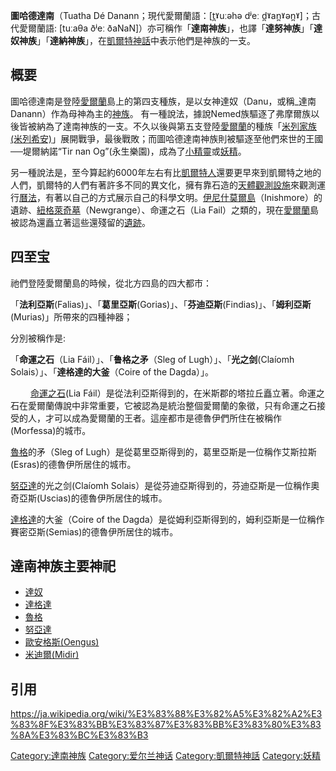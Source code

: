 {{roughtranslation|time=2014-05-16T11:24:16+00:00}}
{{unreferenced|time=2014-05-16T11:24:16+00:00}}
'''圖哈德達南'''（Tuatha Dé Danann；現代愛爾蘭語：[t̪ˠuːəhə dʲeː d̪ˠan̪ˠən̪ˠ]；古代愛爾蘭語: [tuːaθa ðʲeː ðaNaN]）亦可稱作「'''達南神族'''」，也譯「'''達努神族'''」「'''達奴神族'''」「'''達納神族'''」，在[[凱爾特神話|凱爾特神話]]中表示他們是神族的一支。

== 概要 ==

圖哈德達南是登陸[[愛爾蘭|愛爾蘭]]島上的第四支種族，是以女神達奴（Danu，或稱_達南Danann）作為母神為主的[[神族|神族]]。
有一種說法，據說Nemed族驅逐了弗摩爾族以後皆被納為了達南神族的一支。不久以後與第五支登陸[[愛爾蘭|愛爾蘭]]的種族「[[米列希安|米列家族(米列希安)]]」展開戰爭，最後戰敗；而圖哈德達南神族則被驅逐至他們來世的王國──堤爾納諾“Tir nan Og”(永生樂園)，成為了[[精靈|小精靈]]或[[妖精|妖精]]。

另一種說法是，至今算起約6000年左右有比[[凱爾特人|凱爾特人]]還要更早來到凱爾特之地的人們，凱爾特的人們有著許多不同的異文化，擁有靠石造的[[巨石阵|天體觀測設施]]來觀測運行[[曆法|曆法]]，有著以自己的方式展示自己的科學文明。[[伊尼什莫爾島|伊尼什莫爾島]]（Inishmore）的遺跡、[[紐格萊奇墓|紐格萊奇墓]]（Newgrange）、命運之石（Lia Fail）之類的，現在[[愛爾蘭|愛爾蘭]]島被認為還矗立著這些還殘留的[[遺跡|遺跡]]。

== 四至宝 ==

祂們登陸愛爾蘭島的時候，從北方四島的四大都市：

「'''法利亞斯'''(Falias)」、「'''葛里亞斯'''(Gorias)」、「'''芬迪亞斯'''(Findias)」、「'''姆利亞斯'''(Murias)」所帶來的四種神器；

分別被稱作是:

「'''命運之石'''（Lia Fáil）」、「'''鲁格之矛'''（Sleg of Lugh）」、「'''光之剑'''(Claíomh Solais）」、「'''達格達的大釜'''（Coire of the Dagda）」。


　　
[[命運之石|命運之石]](Lia Fáil）是從法利亞斯得到的，在米斯郡的塔拉丘矗立著。命運之石在愛爾蘭傳說中非常重要，它被認為是統治整個愛爾蘭的象徵，只有命運之石接受的人，才可以成為愛爾蘭的王者。這座都市是德魯伊們所住在被稱作(Morfessa)的城市。

[[魯格|魯格]]的矛（Sleg of Lugh）是從葛里亞斯得到的，葛里亞斯是一位稱作艾斯拉斯(Esras)的德魯伊所居住的城市。

[[努亞達|努亞達]]的光之剑(Claíomh Solais）是從芬迪亞斯得到的，芬迪亞斯是一位稱作奧奇亞斯(Uscias)的德魯伊所居住的城市。

[[達格達|達格達]]的大釜（Coire of the Dagda）是從姆利亞斯得到的，姆利亞斯是一位稱作賽密亞斯(Semias)的德魯伊所居住的城市。

== 達南神族主要神祀 ==
* [[達奴|達奴]]
* [[達格達|達格達]]
* [[魯格|魯格]]
* [[努亞達|努亞達]]
* [[歐安格斯(Oengus)|歐安格斯(Oengus)]]
* [[米迪爾(Midir)|米迪爾(Midir)]]

{{familytree/start}}
{{familytree | | | | | | | | | | | | | | | | | | DAN | | | | | | | |DAN=[[達奴|達奴]]}}
{{familytree | | | | | | | |,|-|-|-|v|-|-|-|-|-|-|^|-|-|v|-|-|-|v|-|-|-|.| | |}}
{{familytree | | | | | | | DGD | | NUD | | | | | | | | DIA | | GOI | | LIR | |DGD=[[達格達Dagda|達格達Dagda]]|DIA=[[迪安・凱特Dian_Cécht|迪安・凱特Dian Cécht]] |NUD=[[努亞達|努亞達]]|LIR=[[(海神)里爾Lir|(海神)里爾Lir]]|GOI=[[(工藝之神)格布紐Goibhniu|(工藝之神)格布紐Goibhniu]]}}
{{familytree | |,|-|-|-|v|-|^|-|v|-|-|-|.| | | |,|-|-|-|+|-|-|-|.| | | |!| | |}}
{{familytree | BRI | | MID | | OEN | | OGM |~| EEE | | CIA | | MIA | | MAN | |OGM=[[(靈感之神)歐格瑪Ogma|(靈感之神)歐格瑪Ogma]]|MID=[[(地下之神)米迪爾Midir|(地下之神)米迪爾Midir]]|OEN=[[(青春之神)安格斯Oengus|(青春之神)安格斯Oengus]]|BRI=[[布里吉德Brigid|布里吉德Brigid]]|CIA=[[奇安Cian_mac_Dían_Cech|奇安Cian mac Dían Cech]]|MIA=米亞哈Miach|MAN=[[瑪納南・麥克里爾Manannan_Mac_Lir|瑪納南・麥克里爾Manannan Mac Lir]]|EEE=[[艾汀Étaín|艾汀Étaín]]}}
{{familytree | | | | | | | | | | | | | | | | | | | | | |!| | }}
{{familytree | | | | | | | | | | | | | | | | | | | | | LUG | |LUG=[[魯格|魯格]]}}
{{familytree/end}}

== 引用 ==
https://ja.wikipedia.org/wiki/%E3%83%88%E3%82%A5%E3%82%A2%E3%83%8F%E3%83%BB%E3%83%87%E3%83%BB%E3%83%80%E3%83%8A%E3%83%BC%E3%83%B3 {{Wayback|url=https://ja.wikipedia.org/wiki/%E3%83%88%E3%82%A5%E3%82%A2%E3%83%8F%E3%83%BB%E3%83%87%E3%83%BB%E3%83%80%E3%83%8A%E3%83%BC%E3%83%B3 |date=20201103163733 }}

{{DEFAULTSORT:Tuatha Dé Danann}}
[[Category:達南神族|Category:達南神族]]
[[Category:爱尔兰神话|Category:爱尔兰神话]]
[[Category:凱爾特神話|Category:凱爾特神話]]
[[Category:妖精|Category:妖精]]